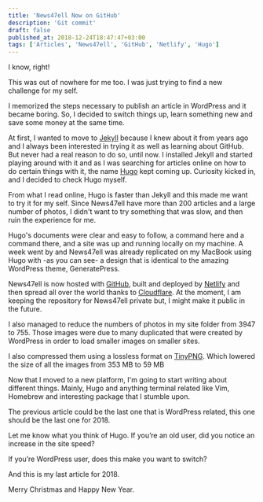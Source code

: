 ```yaml
---
title: 'News47ell Now on GitHub'
description: 'Git commit'
draft: false
published_at: 2018-12-24T18:47:47+03:00
tags: ['Articles', 'News47ell', 'GitHub', 'Netlify', 'Hugo']
---
```


I know, right!

This was out of nowhere for me too. I was just trying to find a new challenge for my self.

I memorized the steps necessary to publish an article in WordPress and it became boring. So, I decided to switch things up, learn something new and save some money at the same time.

At first, I wanted to move to [Jekyll](https://jekyllrb.com) because I knew about it from years ago and I always been interested in trying it as well as learning about GitHub. But never had a real reason to do so, until now.
I installed Jekyll and started playing around with it and as I was searching for articles online on how to do certain things with it, the name [Hugo](https://gohugo.io) kept coming up.
Curiosity kicked in, and I decided to check Hugo myself.

From what I read online, Hugo is faster than Jekyll and this made me want to try it for my self. Since News47ell have more than 200 articles and a large number of photos, I didn't want to try something that was slow, and then ruin the experience for me.

Hugo's documents were clear and easy to follow, a command here and a command there, and a site was up and running locally on my machine. A week went by and News47ell was already replicated on my MacBook using Hugo with -as you can see- a design that is identical to the amazing WordPress theme, GeneratePress.

News47ell is now hosted with [GitHub](http://github.com), built and deployed by [Netlify](https://netlify.com) and then spread all over the world thanks to [Cloudflare](http://cloudflare.com/).
At the moment, I am keeping the repository for News47ell private but, I might make it public in the future.

I also managed to reduce the numbers of photos in my site folder from 3947 to 755. Those images were due to many duplicated that were created by WordPress in order to load smaller images on smaller sites.

I also compressed them using a lossless format on [TinyPNG](https://tinypng.com/). Which lowered the size of all the images from 353 MB to 59 MB

Now that I moved to a new platform, I'm going to start writing about different things. Mainly, Hugo and anything terminal related like Vim, Homebrew and interesting package that I stumble upon.

The previous article could be the last one that is WordPress related, this one should be the last one for 2018.

Let me know what you think of Hugo. If you’re an old user, did you notice an increase in the site speed?

If you’re WordPress user, does this make you want to switch?

And this is my last article for 2018.

Merry Christmas and Happy New Year.
